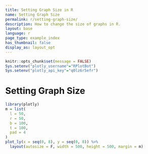 ```yaml
---
title: Setting Graph Size in R
name: Setting Graph Size
permalink: r/setting-graph-size/
description: How to change the size of graphs in R.
layout: base
language: r
page_type: example_index
has_thumbnail: false
display_as: layout_opt
---
```


```r
knitr::opts_chunk$set(message = FALSE)
Sys.setenv("plotly_username"="RPlotBot")
Sys.setenv("plotly_api_key"="q0lz6r5efr")
```
# Setting Graph Size
```r


library(plotly)
m = list(
  l = 50,
  r = 50,
  b = 100,
  t = 100,
  pad = 4
)
plot_ly(x = seq(0, 8), y = seq(0, 8)) %>%
  layout(autosize = F, width = 500, height = 500, margin = m)


```
